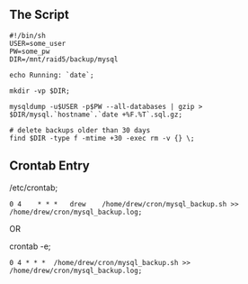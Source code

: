 ==The Script==
<pre>#!/bin/sh
USER=some_user
PW=some_pw
DIR=/mnt/raid5/backup/mysql

echo Running: `date`;

mkdir -vp $DIR;

mysqldump -u$USER -p$PW --all-databases | gzip > $DIR/mysql.`hostname`.`date +%F.%T`.sql.gz;

# delete backups older than 30 days
find $DIR -type f -mtime +30 -exec rm -v {} \;</pre>

==Crontab Entry==
/etc/crontab;
<pre>0 4 	* * * 	drew	/home/drew/cron/mysql_backup.sh >> /home/drew/cron/mysql_backup.log;</pre>

OR

crontab -e;
<pre>0 4 * * *	/home/drew/cron/mysql_backup.sh >> /home/drew/cron/mysql_backup.log;</pre>